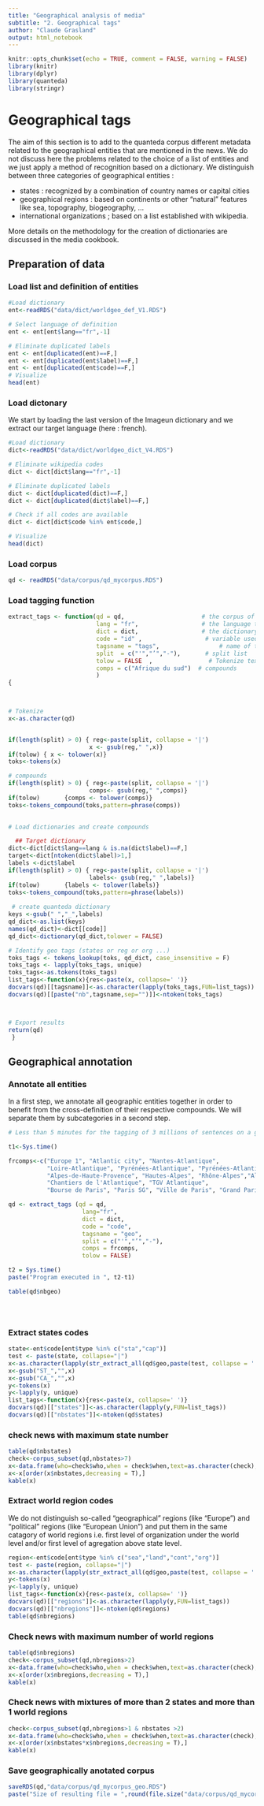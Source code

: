 ---
title: "Geographical analysis of media"
subtitle: "2. Geographical tags"
author: "Claude Grasland"
output: html_notebook
---


```{r setup2, echo = FALSE, comment = FALSE, warning = FALSE, message = FALSE}
knitr::opts_chunk$set(echo = TRUE, comment = FALSE, warning = FALSE)
library(knitr)
library(dplyr)
library(quanteda)
library(stringr)
```




# Geographical tags

The aim of this section is to add to the quanteda corpus different metadata related to the geographical entities that are mentioned in the news. We do not discuss here the problems related to the choice of a list of entities and we just apply a method of recognition based on a dictionary. We distinguish between three categories of geographical entities : 

- states : recognized by a combination of country names or capital cities
- geographical regions : based on continents or other "natural" features like sea, topography, biogeography, ...
- international organizations ; based on a list established with wikipedia.

More details on the methodology for the creation of dictionaries are discussed in the media cookbook. 


## Preparation of data

### Load list and definition of entities

```{r load_entities}
#Load dictionary
ent<-readRDS("data/dict/worldgeo_def_V1.RDS")

# Select language of definition
ent <- ent[ent$lang=="fr",-1]

# Eliminate duplicated labels
ent <- ent[duplicated(ent)==F,]
ent <- ent[duplicated(ent$label)==F,]
ent <- ent[duplicated(ent$code)==F,]
# Visualize
head(ent)
```



### Load dictonary

We start by loading the last version of the Imageun dictionary and we extract our target language (here : french).

```{r load_dict}
#Load dictionary
dict<-readRDS("data/dict/worldgeo_dict_V4.RDS")

# Eliminate wikipedia codes
dict <- dict[dict$lang=="fr",-1]

# Eliminate duplicated labels
dict <- dict[duplicated(dict)==F,]
dict <- dict[duplicated(dict$label)==F,]

# Check if all codes are available
dict <- dict[dict$code %in% ent$code,]

# Visualize
head(dict)
```

### Load corpus

```{r}
qd <- readRDS("data/corpus/qd_mycorpus.RDS")
```

### Load tagging function

```{r func_annotate}
extract_tags <- function(qd = qd,                      # the corpus of interest
                         lang = "fr",                  # the language to be used
                         dict = dict,                  # the dictionary of target 
                         code = "id" ,                  # variable used for coding
                         tagsname = "tags",                 # name of the tags column
                         split  = c("'","’","-"),       # split list
                         tolow = FALSE  ,                # Tokenize text
                         comps = c("Afrique du sud")  # compounds
                         )
{ 


  
# Tokenize  
x<-as.character(qd)


if(length(split) > 0) { reg<-paste(split, collapse = '|')
                       x <- gsub(reg," ",x)}  
if(tolow) { x <- tolower(x)} 
toks<-tokens(x)

# compounds
if(length(split) > 0) { reg<-paste(split, collapse = '|')
                       comps<- gsub(reg," ",comps)}  
if(tolow)       {comps <- tolower(comps)}  
toks<-tokens_compound(toks,pattern=phrase(comps))

  
# Load dictionaries and create compounds

  ## Target dictionary
dict<-dict[dict$lang==lang & is.na(dict$label)==F,]
target<-dict[ntoken(dict$label)>1,]
labels <-dict$label
if(length(split) > 0) { reg<-paste(split, collapse = '|')
                       labels<- gsub(reg," ",labels)}  
if(tolow)       {labels <- tolower(labels)}  
toks<-tokens_compound(toks,pattern=phrase(labels))
  
 # create quanteda dictionary
keys <-gsub(" ","_",labels)
qd_dict<-as.list(keys)
names(qd_dict)<-dict[[code]]
qd_dict<-dictionary(qd_dict,tolower = FALSE)

# Identify geo tags (states or reg or org ...)
toks_tags <- tokens_lookup(toks, qd_dict, case_insensitive = F)
toks_tags <- lapply(toks_tags, unique)
toks_tags<-as.tokens(toks_tags)
list_tags<-function(x){res<-paste(x, collapse=' ')}
docvars(qd)[[tagsname]]<-as.character(lapply(toks_tags,FUN=list_tags))
docvars(qd)[[paste("nb",tagsname,sep="")]]<-ntoken(toks_tags)



# Export results
return(qd)
 }
```



## Geographical annotation

### Annotate all entities

In a first step, we annotate all geographic entities together in order to benefit from the cross-definition of their respective compounds. We will separate them by subcategories in a second step. 

```{r annotate, eval=FALSE}

# Less than 5 minutes for the tagging of 3 millions of sentences on a good PC computer.  

t1<-Sys.time()

frcomps<-c("Europe 1", "Atlantic city", "Nantes-Atlantique",
           "Loire-Atlantique", "Pyrénées-Atlantique", "Pyrénées-Atlantiques",
           "Alpes-de-Haute-Provence", "Hautes-Alpes", "Rhône-Alpes","Alpes-Maritimes",
           "Chantiers de l'Atlantique", "TGV Atlantique",
           "Bourse de Paris", "Paris SG", "Ville de Paris", "Grand Paris")

qd <- extract_tags (qd = qd,
                     lang="fr",
                     dict = dict,
                     code = "code",
                     tagsname = "geo",
                     split = c("'","’","-"),
                     comps = frcomps,
                     tolow = FALSE)

t2 = Sys.time()
paste("Program executed in ", t2-t1)

table(qd$nbgeo)





```

### Extract states codes

```{r extract_states}
state<-ent$code[ent$type %in% c("sta","cap")]
test <- paste(state, collapse="|")
x<-as.character(lapply(str_extract_all(qd$geo,paste(test, collapse = '|')), paste,collapse=" "))
x<-gsub("ST_","",x)
x<-gsub("CA_","",x)
y<-tokens(x)
y<-lapply(y, unique)
list_tags<-function(x){res<-paste(x, collapse=' ')}
docvars(qd)[["states"]]<-as.character(lapply(y,FUN=list_tags))
docvars(qd)[["nbstates"]]<-ntoken(qd$states)


```

### check news with maximum state number

```{r check_states_news}
table(qd$nbstates)
check<-corpus_subset(qd,nbstates>7)
x<-data.frame(who=check$who,when = check$when,text=as.character(check),states=check$states,nbstates=check$nbstates)
x<-x[order(x$nbstates,decreasing = T),]
kable(x)
```




### Extract world region codes

We do not distinguish so-called "geographical" regions (like "Europe") and "political" regions (like "European Union") and put them in the same catagory of world regions i.e. first level of organization under the world level and/or first level of agregation above state level.


```{r extract_regions}
region<-ent$code[ent$type %in% c("sea","land","cont","org")]
test <- paste(region, collapse="|")
x<-as.character(lapply(str_extract_all(qd$geo,paste(test, collapse = '|')), paste,collapse=" "))
y<-tokens(x)
y<-lapply(y, unique)
list_tags<-function(x){res<-paste(x, collapse=' ')}
docvars(qd)[["regions"]]<-as.character(lapply(y,FUN=list_tags))
docvars(qd)[["nbregions"]]<-ntoken(qd$regions)
table(qd$nbregions)

```

### Check news with maximum number of world regions

```{r check_regions_news}
table(qd$nbregions)
check<-corpus_subset(qd,nbregions>2)
x<-data.frame(who=check$who,when = check$when,text=as.character(check),regions=check$regions,nbregions=check$nbregions)
x<-x[order(x$nbregions,decreasing = T),]
kable(x)
```

### Check news with mixtures of more than 2 states and more than 1 world regions

```{r check_states_regions_news}

check<-corpus_subset(qd,nbregions>1 & nbstates >2)
x<-data.frame(who=check$who,when = check$when,text=as.character(check),geo=check$geo,nbstates=check$nbstates, nbregions = check$nbregions)
x<-x[order(x$nbstates*x$nbregions,decreasing = T),]
kable(x)
```


### Save geographically anotated corpus

```{r}
saveRDS(qd,"data/corpus/qd_mycorpus_geo.RDS")
paste("Size of resulting file = ",round(file.size("data/corpus/qd_mycorpus_geo.RDS")/1000000,3), "Mo")
```





